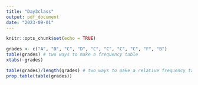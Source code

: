 ```yaml
---
title: "Day3class"
output: pdf_document
date: "2023-09-01"
---
```


```r
knitr::opts_chunk$set(echo = TRUE)
```

```r
grades <- c("A", "D", "C", "D", "C", "C", "C", "C", "F", "B")
table(grades) # two ways to make a frequency table
xtabs(~grades)
```
```r
table(grades)/length(grades) # two ways to make a relative frequency table
prop.table(table(grades))
```

